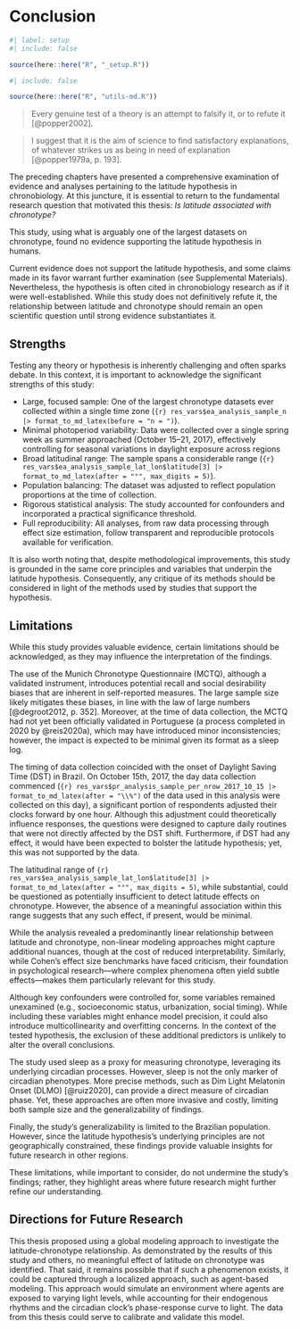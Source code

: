 <!-- %:::% .common h1 begin %:::% -->
# Conclusion {#sec-conclusion}
<!-- %:::% .common h1 end %:::% -->

```r
#| label: setup
#| include: false

source(here::here("R", "_setup.R"))
```

```r
#| include: false

source(here::here("R", "utils-md.R"))
```

::: {.content-visible when-format="html"}
> Every genuine test of a theory is an attempt to falsify it, or to refute it [@popper2002].

> I suggest that it is the aim of science to find satisfactory explanations, of whatever strikes us as being in need of explanation [@popper1979a, p. 193].
:::

::: {.content-visible when-format="pdf"}
```{=latex}
\epigraph{Every genuine test of a theory is an attempt to falsify it, or to refute it.}{--- \textcite{popper2002}}
\vspace*{-1\baselineskip}
\epigraph{I suggest that it is the aim of science to find satisfactory explanations, of whatever strikes us as being in need of explanation.}{--- \textcite[193]{popper1979a}}
% \vspace*{1\baselineskip}
```
:::

The preceding chapters have presented a comprehensive examination of evidence and analyses pertaining to the latitude hypothesis in chronobiology. At this juncture, it is essential to return to the fundamental research question that motivated this thesis: *Is latitude associated with chronotype?*

This study, using what is arguably one of the largest datasets on chronotype, found no evidence supporting the latitude hypothesis in humans.

Current evidence does not support the latitude hypothesis, and some claims made in its favor warrant further examination (see Supplemental Materials). Nevertheless, the hypothesis is often cited in chronobiology research as if it were well-established. While this study does not definitively refute it, the relationship between latitude and chronotype should remain an open scientific question until strong evidence substantiates it.

## Strengths

Testing any theory or hypothesis is inherently challenging and often sparks debate. In this context, it is important to acknowledge the significant strengths of this study:

- Large, focused sample: One of the largest chronotype datasets ever collected within a single time zone (`{r} res_vars$ea_analysis_sample_n |> format_to_md_latex(before = "n = ")`).
- Minimal photoperiod variability: Data were collected over a single spring week as summer approached (October 15–21, 2017), effectively controlling for seasonal variations in daylight exposure across regions
- Broad latitudinal range: The sample spans a considerable range (`{r} res_vars$ea_analysis_sample_lat_lon$latitude[3] |> format_to_md_latex(after = "°", max_digits = 5)`).
- Population balancing: The dataset was adjusted to reflect population proportions at the time of collection.
- Rigorous statistical analysis: The study accounted for confounders and incorporated a practical significance threshold.
- Full reproducibility: All analyses, from raw data processing through effect size estimation, follow transparent and reproducible protocols available for verification.

It is also worth noting that, despite methodological improvements, this study is grounded in the same core principles and variables that underpin the latitude hypothesis. Consequently, any critique of its methods should be considered in light of the methods used by studies that support the hypothesis.

## Limitations

While this study provides valuable evidence, certain limitations should be acknowledged, as they may influence the interpretation of the findings.

The use of the Munich Chronotype Questionnaire (MCTQ), although a validated instrument, introduces potential recall and social desirability biases that are inherent in self-reported measures. The large sample size likely mitigates these biases, in line with the law of large numbers [@degroot2012, p. 352]. Moreover, at the time of data collection, the MCTQ had not yet been officially validated in Portuguese (a process completed in 2020 by @reis2020a), which may have introduced minor inconsistencies; however, the impact is expected to be minimal given its format as a sleep log.

The timing of data collection coincided with the onset of Daylight Saving Time (DST) in Brazil. On October 15th, 2017, the day data collection commenced (`{r} res_vars$pr_analysis_sample_per_nrow_2017_10_15 |> format_to_md_latex(after = "\\%")` of the data used in this analysis were collected on this day), a significant portion of respondents adjusted their clocks forward by one hour. Although this adjustment could theoretically influence responses, the questions were designed to capture daily routines that were not directly affected by the DST shift. Furthermore, if DST had any effect, it would have been expected to bolster the latitude hypothesis; yet, this was not supported by the data.

The latitudinal range of `{r} res_vars$ea_analysis_sample_lat_lon$latitude[3] |> format_to_md_latex(after = "°", max_digits = 5)`, while substantial, could be questioned as potentially insufficient to detect latitude effects on chronotype. However, the absence of a meaningful association within this range suggests that any such effect, if present, would be minimal.

While the analysis revealed a predominantly linear relationship between latitude and chronotype, non-linear modeling approaches might capture additional nuances, though at the cost of reduced interpretability. Similarly, while Cohen's effect size benchmarks have faced criticism, their foundation in psychological research---where complex phenomena often yield subtle effects---makes them particularly relevant for this study.

Although key confounders were controlled for, some variables remained unexamined (e.g., socioeconomic status, urbanization, social timing). While including these variables might enhance model precision, it could also introduce multicollinearity and overfitting concerns. In the context of the tested hypothesis, the exclusion of these additional predictors is unlikely to alter the overall conclusions.

The study used sleep as a proxy for measuring chronotype, leveraging its underlying circadian processes. However, sleep is not the only marker of circadian phenotypes. More precise methods, such as Dim Light Melatonin Onset (DLMO) [@ruiz2020], can provide a direct measure of circadian phase. Yet, these approaches are often more invasive and costly, limiting both sample size and the generalizability of findings.

Finally, the study's generalizability is limited to the Brazilian population. However, since the latitude hypothesis's underlying principles are not geographically constrained, these findings provide valuable insights for future research in other regions.

These limitations, while important to consider, do not undermine the study’s findings; rather, they highlight areas where future research might further refine our understanding.

## Directions for Future Research

This thesis proposed using a global modeling approach to investigate the latitude-chronotype relationship. As demonstrated by the results of this study and others, no meaningful effect of latitude on chronotype was identified. That said, it remains possible that if such a phenomenon exists, it could be captured through a localized approach, such as agent-based modeling. This approach would simulate an environment where agents are exposed to varying light levels, while accounting for their endogenous rhythms and the circadian clock's phase-response curve to light. The data from this thesis could serve to calibrate and validate this model.

<!-- textual end -->

```{=latex}
\postextual

\begingroup
\renewcommand{\baselinestretch}{1}
\setcounter{footnote}{0}
\renewcommand{\thefootnote}{\fnsymbol{footnote}}
\printbibliography[heading=bibheading]
\endgroup

\tocskipone
\tocprintchapternonum
\addcontentsline{toc}{chapter}{\newbibname}
```
